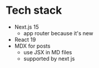 # Tech stack

- Next.js 15
    - app router because it's new
- React 19
- MDX for posts
    - use JSX in MD files
    - supported by next js


